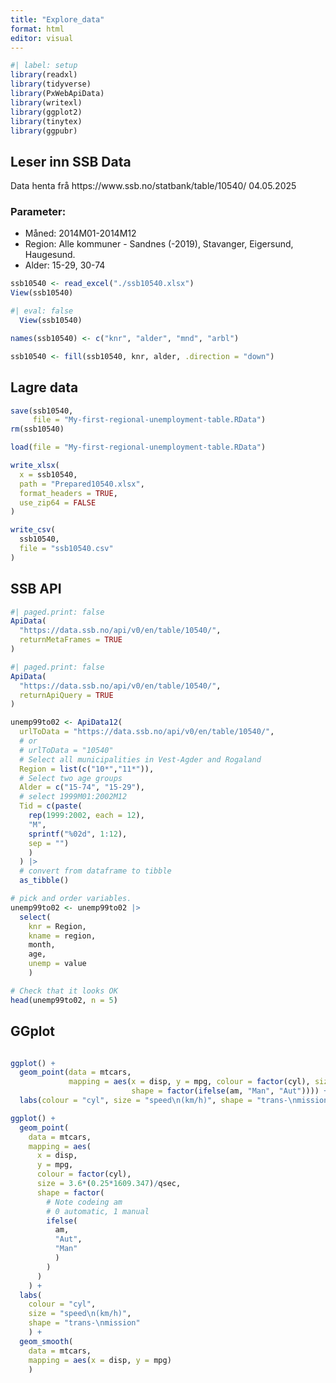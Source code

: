 ```yaml
---
title: "Explore_data"
format: html
editor: visual
---
```


```r
#| label: setup
library(readxl)
library(tidyverse)
library(PxWebApiData)
library(writexl)
library(ggplot2)
library(tinytex)
library(ggpubr)
```

## Leser inn SSB Data

Data henta frå https://www.ssb.no/statbank/table/10540/ 04.05.2025

### Parameter:

-   Måned: 2014M01-2014M12
-   Region: Alle kommuner - Sandnes (-2019), Stavanger, Eigersund, Haugesund.
-   Alder: 15-29, 30-74

```r
ssb10540 <- read_excel("./ssb10540.xlsx")
View(ssb10540)
```

```r
#| eval: false
  View(ssb10540)
```

```r
names(ssb10540) <- c("knr", "alder", "mnd", "arbl")
```

```r
ssb10540 <- fill(ssb10540, knr, alder, .direction = "down")
```

## Lagre data

```r
save(ssb10540,
     file = "My-first-regional-unemployment-table.RData")
rm(ssb10540)
```

```r
load(file = "My-first-regional-unemployment-table.RData")
```

```r
write_xlsx(
  x = ssb10540,
  path = "Prepared10540.xlsx",
  format_headers = TRUE,
  use_zip64 = FALSE
)
```

```r
write_csv(
  ssb10540,
  file = "ssb10540.csv"
)
```

## SSB API

```r
#| paged.print: false
ApiData(
  "https://data.ssb.no/api/v0/en/table/10540/",
  returnMetaFrames = TRUE
)
```

```r
#| paged.print: false
ApiData(
  "https://data.ssb.no/api/v0/en/table/10540/",
  returnApiQuery = TRUE
)
```

```r
unemp99to02 <- ApiData12(
  urlToData = "https://data.ssb.no/api/v0/en/table/10540/",
  # or
  # urlToData = "10540"
  # Select all municipalities in Vest-Agder and Rogaland
  Region = list(c("10*","11*")),
  # Select two age groups
  Alder = c("15-74", "15-29"),
  # select 1999M01:2002M12
  Tid = c(paste(
    rep(1999:2002, each = 12), 
    "M",
    sprintf("%02d", 1:12), 
    sep = "")
    )
  ) |> 
  # convert from dataframe to tibble
  as_tibble()
```

```r
# pick and order variables. 
unemp99to02 <- unemp99to02 |> 
  select(
    knr = Region, 
    kname = region,  
    month, 
    age, 
    unemp = value
    )
```

```r
# Check that it looks OK
head(unemp99to02, n = 5)
```

## GGplot

```r

```

```r
ggplot() +
  geom_point(data = mtcars,
             mapping = aes(x = disp, y = mpg, colour = factor(cyl), size = 3.6*(0.25*1609.347)/qsec,
                           shape = factor(ifelse(am, "Man", "Aut")))) +
  labs(colour = "cyl", size = "speed\n(km/h)", shape = "trans-\nmission")
```

```r
ggplot() +
  geom_point(
    data = mtcars,
    mapping = aes(
      x = disp,
      y = mpg, 
      colour = factor(cyl), 
      size = 3.6*(0.25*1609.347)/qsec, 
      shape = factor(
        # Note codeing am
        # 0 automatic, 1 manual
        ifelse(
          am, 
          "Aut", 
          "Man"
          )
        )
      )
    ) +
  labs(
    colour = "cyl", 
    size = "speed\n(km/h)", 
    shape = "trans-\nmission"
    ) +
  geom_smooth(
    data = mtcars, 
    mapping = aes(x = disp, y = mpg)
    )
```
